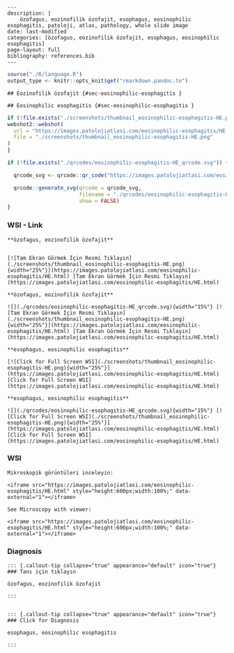 

```comment
---
description: |
    özofagus, eozinofilik özofajit, esophagus, eosinophilic esophagitis, patoloji, atlas, pathology, whole slide image
date: last-modified
categories: [özofagus, eozinofilik özofajit, esophagus, eosinophilic esophagitis]
page-layout: full
bibliography: references.bib
---
```



```r
source("./R/language.R")
output_type <- knitr::opts_knit$get("rmarkdown.pandoc.to")
```


```asis
## Eozinofilik özofajit {#sec-eosinophilic-esophagitis }
```


```asis
## Eosinophilic esophagitis {#sec-eosinophilic-esophagitis }
```






```r
if (!file.exists("./screenshots/thumbnail_eosinophilic-esophagitis-HE.png")) {
webshot2::webshot(
  url = "https://images.patolojiatlasi.com/eosinophilic-esophagitis/HE.html",
  file = "./screenshots/thumbnail_eosinophilic-esophagitis-HE.png"
)
}
```



```r
if (!file.exists("./qrcodes/eosinophilic-esophagitis-HE_qrcode.svg")) {

  qrcode_svg <- qrcode::qr_code("https://images.patolojiatlasi.com/eosinophilic-esophagitis/HE.html")

  qrcode::generate_svg(qrcode = qrcode_svg,
                       filename = "./qrcodes/eosinophilic-esophagitis-HE_qrcode.svg",
                       show = FALSE)
}
```







::::: panel-tabset


### WSI - Link








:::: {.content-hidden when-format="pdf"}


```asis

**özofagus, eozinofilik özofajit**


[![Tam Ekran Görmek İçin Resmi Tıklayın](./screenshots/thumbnail_eosinophilic-esophagitis-HE.png){width="25%"}](https://images.patolojiatlasi.com/eosinophilic-esophagitis/HE.html) [Tam Ekran Görmek İçin Resmi Tıklayın](https://images.patolojiatlasi.com/eosinophilic-esophagitis/HE.html)

```

::::


:::: {.content-visible when-format="pdf"}

```asis

**özofagus, eozinofilik özofajit**

![](./qrcodes/eosinophilic-esophagitis-HE_qrcode.svg){width="15%"} [![Tam Ekran Görmek İçin Resmi Tıklayın](./screenshots/thumbnail_eosinophilic-esophagitis-HE.png){width="25%"}](https://images.patolojiatlasi.com/eosinophilic-esophagitis/HE.html) [Tam Ekran Görmek İçin Resmi Tıklayın](https://images.patolojiatlasi.com/eosinophilic-esophagitis/HE.html)

```



::::




:::: {.content-hidden when-format="pdf"}


```asis

**esophagus, eosinophilic esophagitis**

[![Click for Full Screen WSI](./screenshots/thumbnail_eosinophilic-esophagitis-HE.png){width="25%"}](https://images.patolojiatlasi.com/eosinophilic-esophagitis/HE.html) [Click for Full Screen WSI](https://images.patolojiatlasi.com/eosinophilic-esophagitis/HE.html)

```

::::


:::: {.content-visible when-format="pdf"}

```asis

**esophagus, eosinophilic esophagitis**

![](./qrcodes/eosinophilic-esophagitis-HE_qrcode.svg){width="15%"} [![Click for Full Screen WSI](./screenshots/thumbnail_eosinophilic-esophagitis-HE.png){width="25%"}](https://images.patolojiatlasi.com/eosinophilic-esophagitis/HE.html) [Click for Full Screen WSI](https://images.patolojiatlasi.com/eosinophilic-esophagitis/HE.html)

```


::::







### WSI








```asis
Mikroskopik görüntüleri inceleyin:

<iframe src="https://images.patolojiatlasi.com/eosinophilic-esophagitis/HE.html" style="height:600px;width:100%;" data-external="1"></iframe>

```





```asis

See Microscopy with viewer:

<iframe src="https://images.patolojiatlasi.com/eosinophilic-esophagitis/HE.html" style="height:600px;width:100%;" data-external="1"></iframe>

```





### Diagnosis


```asis


::: {.callout-tip collapse="true" appearance="default" icon="true"}
### Tanı için tıklayın

özofagus, eozinofilik özofajit

:::


```


```asis


::: {.callout-tip collapse="true" appearance="default" icon="true"}
### Click for Diagnosis

esophagus, eosinophilic esophagitis

:::

```









:::::















